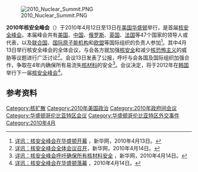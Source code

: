 [[File:2010_Nuclear_Summit.PNG|thumb]]

'''2010年核安全峰会'''（{{lang-en|'''2010 Nuclear Security Summit'''}}）于2010年4月12日至13日在[[美国|美国]][[华盛顿哥伦比亚特区|华盛顿]]举行，是首届[[核安全峰会|核安全峰会]]。本届峰会共有[[美国|美国]]、[[中华人民共和国|中国]]、[[俄罗斯|俄罗斯]]、[[英国|英国]]、[[法国|法国]]等47个国家的领导人或代表，以及[[联合国|联合国]]、[[国际原子能机构|国际原子能机构]]和[[欧盟|欧盟]]等国际组织的负责人参加<ref>[http://news.xinhuanet.com/world/2010-04/13/c_1229285.htm 详讯：核安全峰会在华盛顿开幕] {{Wayback|url=http://news.xinhuanet.com/world/2010-04/13/c_1229285.htm |date=20100416162558 }}，新华网，2010年4月13日。</ref>。其中4月13日举行核安全峰会的全体会议，与会各方就加强[[核安全|核安全]]和减少[[核恐怖主义|核恐怖主义]]的威胁等议题进行广泛讨论<ref>[http://news.xinhuanet.com/world/2010-04/14/c_1231338.htm 详讯：核安全峰会全体会议召开]，新华网，2010年4月14日。</ref>。会议13日发表了公报，呼吁与会各国及国际组织加强合作，争取在4年内确保所有易流失[[核材料|核材料]]的安全<ref>[http://news.xinhuanet.com/world/2010-04/14/c_1231391.htm 详讯：核安全峰会呼吁确保所有核材料安全] {{Wayback|url=http://news.xinhuanet.com/world/2010-04/14/c_1231391.htm |date=20100417102420 }}，新华网，2010年4月14日。</ref>。会议决定，将于2012年在[[韩国|韩国]]举行下一届[[2012年核安全峰會|核安全峰会]]<ref>[http://news.xinhuanet.com/world/2010-04/14/c_1231390.htm 详讯：核安全峰会在华盛顿落幕] {{Wayback|url=http://news.xinhuanet.com/world/2010-04/14/c_1231390.htm |date=20140318172311 }}，2010年4月14日。</ref>。

==参考资料==
<div class="references-small">
<references />
</div>

{{start box}}
{{succession box
  | before =  首次举办
  | title  = [[核安全峰会|核安全峰会]]<br />华盛顿
  | years  = 2010
  | after  = [[2012年核安全峰会|首尔]]
}}
{{end box}}

[[Category:核扩散|Category:核扩散]]
[[Category:2010年美国政治|Category:2010年美国政治]]
[[Category:2010年政府间会议|Category:2010年政府间会议]]
[[Category:华盛顿哥伦比亚特区会议|Category:华盛顿哥伦比亚特区会议]]
[[Category:华盛顿哥伦比亚特区外交事件|Category:华盛顿哥伦比亚特区外交事件]]
[[Category:2010年4月|Category:2010年4月]]